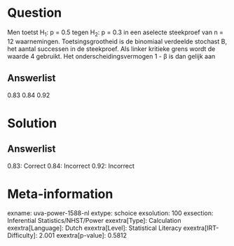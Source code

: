 Question
========

Men toetst H~1~: p = 0.5 tegen H~2~: p = 0.3 in een aselecte steekproef
van n = 12 waarnemingen. Toetsingsgrootheid is de binomiaal verdeelde
stochast B, het aantal successen in de steekproef. Als linker kritieke
grens wordt de waarde 4 gebruikt. Het onderscheidingsvermogen 1 - β is
dan gelijk aan

Answerlist
----------

0.83
0.84
0.92

Solution
========

Answerlist
----------

0.83: Correct
0.84: Incorrect
0.92: Incorrect

Meta-information
================
exname: uva-power-1588-nl
extype: schoice
exsolution: 100
exsection: Inferential Statistics/NHST/Power
exextra[Type]: Calculation
exextra[Language]: Dutch
exextra[Level]: Statistical Literacy
exextra[IRT-Difficulty]: 2.001
exextra[p-value]: 0.5812
